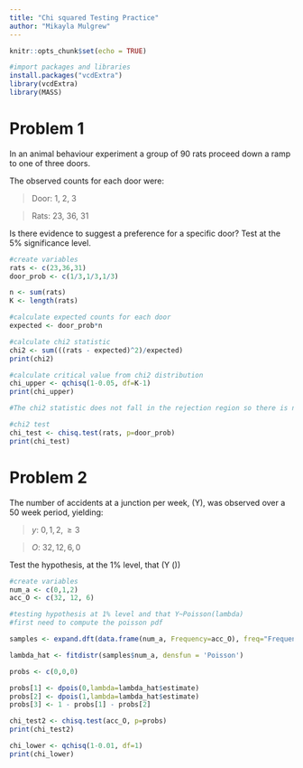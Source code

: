 ```yaml
---
title: "Chi squared Testing Practice"
author: "Mikayla Mulgrew"
---
```


```r
knitr::opts_chunk$set(echo = TRUE)

#import packages and libraries
install.packages("vcdExtra")
library(vcdExtra)
library(MASS)

```

# Problem 1

In an animal behaviour experiment a group of 90 rats proceed down a ramp to one of three doors.

The observed counts for each door were:

> Door: 1, 2, 3

> Rats: 23, 36, 31

Is there evidence to suggest a preference for a specific door? Test at the 5% significance level.

```r
#create variables
rats <- c(23,36,31)
door_prob <- c(1/3,1/3,1/3)

n <- sum(rats)
K <- length(rats)

#calculate expected counts for each door
expected <- door_prob*n

#calculate chi2 statistic
chi2 <- sum(((rats - expected)^2)/expected)
print(chi2)

#calculate critical value from chi2 distribution
chi_upper <- qchisq(1-0.05, df=K-1)
print(chi_upper)

#The chi2 statistic does not fall in the rejection region so there is no reason to reject the null hypothesis that there is no preferred door for the rats to enter.

#chi2 test 
chi_test <- chisq.test(rats, p=door_prob)
print(chi_test)

```

# Problem 2

The number of accidents at a junction per week, \(Y\), was observed over a 50 week period, yielding:

> $y$: $0, 1, 2, \geq 3$

> $O$: $32, 12, 6, 0$

Test the hypothesis, at the 1% level, that \(Y \sim \operatorname{Poisson} (\lambda)\)

```r

#create variables
num_a <- c(0,1,2)
acc_O <- c(32, 12, 6)

#testing hypothesis at 1% level and that Y~Poisson(lambda)
#first need to compute the poisson pdf

samples <- expand.dft(data.frame(num_a, Frequency=acc_O), freq="Frequency")

lambda_hat <- fitdistr(samples$num_a, densfun = 'Poisson')

probs <- c(0,0,0)

probs[1] <- dpois(0,lambda=lambda_hat$estimate)
probs[2] <- dpois(1,lambda=lambda_hat$estimate)
probs[3] <- 1 - probs[1] - probs[2]

chi_test2 <- chisq.test(acc_O, p=probs)
print(chi_test2)

chi_lower <- qchisq(1-0.01, df=1)
print(chi_lower)

```